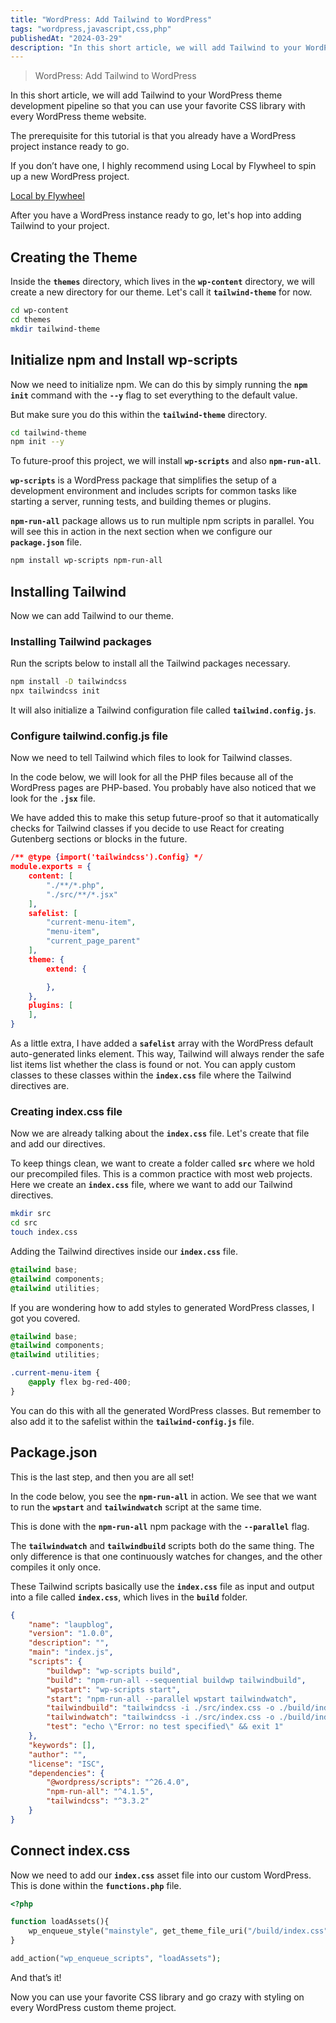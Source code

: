 ```yaml
---
title: "WordPress: Add Tailwind to WordPress"
tags: "wordpress,javascript,css,php"
publishedAt: "2024-03-29"
description: "In this short article, we will add Tailwind to your WordPress theme development pipeline."
---
```

> WordPress: Add Tailwind to WordPress

In this short article, we will add Tailwind to your WordPress theme development pipeline so that you can use your favorite CSS library with every WordPress theme website.

The prerequisite for this tutorial is that you already have a WordPress project instance ready to go.

If you don’t have one, I highly recommend using Local by Flywheel to spin up a new WordPress project.

[Local by Flywheel](https://localwp.com/)

After you have a WordPress instance ready to go, let's hop into adding Tailwind to your project.

## **Creating the Theme**

Inside the **`themes`** directory, which lives in the **`wp-content`** directory, we will create a new directory for our theme. Let's call it **`tailwind-theme`** for now.

```bash
cd wp-content
cd themes
mkdir tailwind-theme
```

## **Initialize npm and Install wp-scripts**

Now we need to initialize npm. We can do this by simply running the **`npm init`** command with the **`--y`** flag to set everything to the default value.

But make sure you do this within the **`tailwind-theme`** directory.

```bash
cd tailwind-theme
npm init --y
```

To future-proof this project, we will install **`wp-scripts`** and also **`npm-run-all`**.

**`wp-scripts`** is a WordPress package that simplifies the setup of a development environment and includes scripts for common tasks like starting a server, running tests, and building themes or plugins.

**`npm-run-all`** package allows us to run multiple npm scripts in parallel. You will see this in action in the next section when we configure our **`package.json`** file.

```bash
npm install wp-scripts npm-run-all
```

## **Installing Tailwind**

Now we can add Tailwind to our theme.

### **Installing Tailwind packages**

Run the scripts below to install all the Tailwind packages necessary.

```bash
npm install -D tailwindcss
npx tailwindcss init
```

It will also initialize a Tailwind configuration file called **`tailwind.config.js`**.

### **Configure tailwind.config.js file**

Now we need to tell Tailwind which files to look for Tailwind classes.

In the code below, we will look for all the PHP files because all of the WordPress pages are PHP-based. You probably have also noticed that we look for the **`.jsx`** file.

We have added this to make this setup future-proof so that it automatically checks for Tailwind classes if you decide to use React for creating Gutenberg sections or blocks in the future.

```json
/** @type {import('tailwindcss').Config} */
module.exports = {
    content: [
        "./**/*.php",
        "./src/**/*.jsx"
    ],
    safelist: [
        "current-menu-item",
        "menu-item",
        "current_page_parent"
    ],
    theme: {
        extend: {

        },
    },
    plugins: [
    ],
}
```

As a little extra, I have added a **`safelist`** array with the WordPress default auto-generated links element. This way, Tailwind will always render the safe list items list whether the class is found or not. You can apply custom classes to these classes within the **`index.css`** file where the Tailwind directives are.

### **Creating index.css file**

Now we are already talking about the **`index.css`** file. Let's create that file and add our directives.

To keep things clean, we want to create a folder called **`src`** where we hold our precompiled files. This is a common practice with most web projects. Here we create an **`index.css`** file, where we want to add our Tailwind directives.

```bash
mkdir src
cd src
touch index.css
```

Adding the Tailwind directives inside our **`index.css`** file.

```css
@tailwind base;
@tailwind components;
@tailwind utilities;
```

If you are wondering how to add styles to generated WordPress classes, I got you covered.

```css
@tailwind base;
@tailwind components;
@tailwind utilities;

.current-menu-item {
	@apply flex bg-red-400;
}
```

You can do this with all the generated WordPress classes. But remember to also add it to the safelist within the **`tailwind-config.js`** file.

## **Package.json**

This is the last step, and then you are all set!

In the code below, you see the **`npm-run-all`** in action. We see that we want to run the **`wpstart`** and **`tailwindwatch`** script at the same time.

This is done with the **`npm-run-all`** npm package with the **`--parallel`** flag.

The **`tailwindwatch`** and **`tailwindbuild`** scripts both do the same thing. The only difference is that one continuously watches for changes, and the other compiles it only once.

These Tailwind scripts basically use the **`index.css`** file as input and output into a file called **`index.css`**, which lives in the **`build`** folder.

```json
{
    "name": "laupblog",
    "version": "1.0.0",
    "description": "",
    "main": "index.js",
    "scripts": {
        "buildwp": "wp-scripts build",
        "build": "npm-run-all --sequential buildwp tailwindbuild",
        "wpstart": "wp-scripts start",
        "start": "npm-run-all --parallel wpstart tailwindwatch",
        "tailwindbuild": "tailwindcss -i ./src/index.css -o ./build/index.css --minify",
        "tailwindwatch": "tailwindcss -i ./src/index.css -o ./build/index.css --watch --minify",
        "test": "echo \"Error: no test specified\" && exit 1"
    },
    "keywords": [],
    "author": "",
    "license": "ISC",
    "dependencies": {
        "@wordpress/scripts": "^26.4.0",
        "npm-run-all": "^4.1.5",
        "tailwindcss": "^3.3.2"
    }
}
```

## **Connect index.css**

Now we need to add our **`index.css`** asset file into our custom WordPress. This is done within the **`functions.php`** file.

```php
<?php

function loadAssets(){
    wp_enqueue_style("mainstyle", get_theme_file_uri("/build/index.css"));
}

add_action("wp_enqueue_scripts", "loadAssets");

```

And that’s it!

Now you can use your favorite CSS library and go crazy with styling on every WordPress custom theme project.